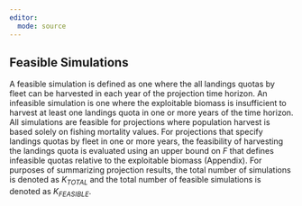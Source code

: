 ```yaml
---
editor: 
  mode: source
---
```


## Feasible Simulations {.unnumbered}

A feasible simulation is defined as one where the all landings quotas by fleet can be harvested in each year of the projection time horizon. An infeasible simulation is one where the exploitable biomass is insufficient to harvest at least one landings quota in one or more years of the time horizon. All simulations are feasible for projections where population harvest is based solely on fishing mortality values. For projections that specify landings quotas by fleet in one or more years, the feasibility of harvesting the landings quota is evaluated using an upper bound on $F$ that defines infeasible quotas relative to the exploitable biomass (Appendix). For purposes of summarizing projection results, the total number of simulations is denoted as $K_{TOTAL}$ and the total number of feasible simulations is denoted as $K_{FEASIBLE}$.
